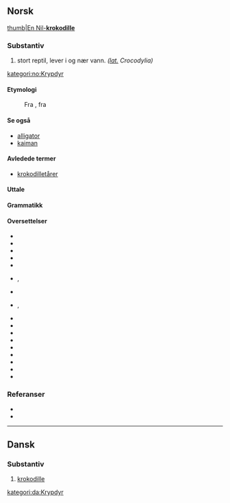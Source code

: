 {{wikipediaartikkel}}
==Norsk==
[[Fil:NileCrocodile.jpg|thumb|En Nil-'''krokodille''']]
===Substantiv===
{{no-sub|m}}

# stort reptil, lever i og nær vann. ''([[w:Latin|lat.]] Crocodylia)''
[[kategori:no:Krypdyr]]

====Etymologi====
:Fra {{etyl|middelalderlatin|no}} {{term|cocodrillus||krokodille|språk=la}}, fra {{etyl|grc|no}} {{term|κροκόδειλος||sc=polytonic|tr=krokodeilos|språk=grc}}

====Se også====
* [[alligator]]
* [[kaiman]]

====Avledede termer====
* [[krokodilletåre]]r

====Uttale====
{{uttale mangler|språk=no}}
{{lydfil mangler|språk=no}}

====Grammatikk====
{{no-sub-m1e|krokodill}}

====Oversettelser====
{{overs-topp|reptil}}
* {{overs|ar|تمساح|m|tr=timsaaH}}
* {{overs|da|krokodille|c}}
* {{overs|en|crocodile|c}}
* {{overs|fi|krokotiili}}
* {{overs|fr|crocodile|m}}
* {{overs|ja|鰐|tr=わに, wani}}, {{o|ja|ワニ|tr=wani}}
* {{overs|la|crocodilus|m}}
* {{overs|cmn|鱷魚|sc=Hani}}, {{o|cmn|鳄鱼|tr=èyú|sc=Hani}}
{{overs-midt}}
* {{overs|nl|krokodil}}
* {{overs-mangler|pt}}
* {{overs|ru|крокодил|m|tr=krokodíl}}
* {{overs|es|cocodrilo|m}}
* {{overs|sv|krokodil|c}}
*{{overs|tr|timsah}}
* {{overs|de|Krokodil|n}}
* {{overs|vi|cá sấu|xs=Vietnamese}}
* {{overs|wo|jasig|alt=jasig ji}}
{{overs-bunn}}

===Referanser===
* {{R:Bokmålsordboka-Nynorskordboka}}
* {{R:NAOB}}


----

==Dansk==
===Substantiv===
{{wikipedia|språk=da}}
{{da-sub|c}}

# [[#Norsk|krokodille]]
[[kategori:da:Krypdyr]]
